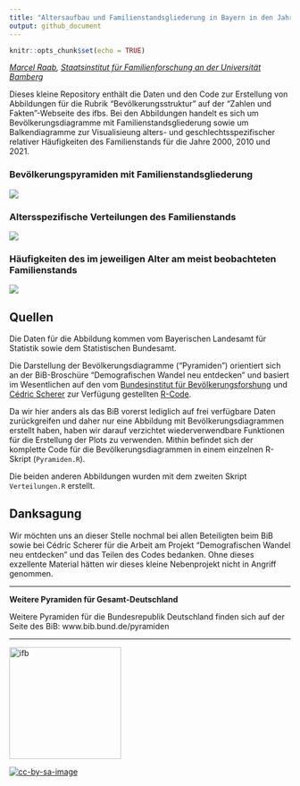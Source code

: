 ```yaml
---
title: "Altersaufbau und Familienstandsgliederung in Bayern in den Jahren 2000, 2010 und 2021"
output: github_document
---
```


```r
knitr::opts_chunk$set(echo = TRUE)
```

[*Marcel Raab*](https://marcelraab.de/)*, [Staatsinstitut für Familienforschung an der Universität Bamberg](https://www.ifb.bayern.de/)*

Dieses kleine Repository enthält die Daten und den Code zur Erstellung von Abbildungen für die Rubrik "Bevölkerungsstruktur" auf der "Zahlen und Fakten"-Webseite des ifbs. Bei den Abbildungen handelt es sich um Bevölkerungsdiagramme mit Familienstandsgliederung sowie um Balkendiagramme zur Visualisieung alters- und geschlechtsspezifischer relativer Häufigkeiten des Familienstands für die Jahre 2000, 2010 und 2021.

### Bevölkerungspyramiden mit Familienstandsgliederung

![](Abbildungen/Pyramiden_00-10-21.png)

### Altersspezifische Verteilungen des Familienstands

![](Abbildungen/Anteilswerte_00-10-21.png)

### Häufigkeiten des im jeweiligen Alter am meist beobachteten Familienstands

![](Abbildungen/Modalwerte_00-10-21.png)


## Quellen

Die Daten für die Abbildung kommen vom Bayerischen Landesamt für Statistik sowie dem Statistischen Bundesamt.

Die Darstellung der Bevölkerungsdiagramme ("Pyramiden") orientiert sich an der BiB-Broschüre "Demografischen Wandel neu entdecken" und basiert im Wesentlichen auf den vom [Bundesinstitut für Bevölkerungsforshung](https://www.bib.bund.de/) und [Cédric Scherer](https://cedricscherer.netlify.app/) zur Verfügung gestellten [R-Code](https://github.com/z3tt/BiB-population-pyramids).

Da wir hier anders als das BiB vorerst lediglich auf frei verfügbare Daten zurückgreifen und daher nur eine Abbildung mit Bevölkerungsdiagrammen erstellt haben, haben wir darauf verzichtet wiederverwendbare Funktionen für die Erstellung der Plots zu verwenden. Mithin befindet sich der komplette Code für die Bevölkerungsdiagrammen in einem einzelnen R-Skript (`Pyramiden.R`).

Die beiden anderen Abbildungen wurden mit dem zweiten Skript `Verteilungen.R` erstellt.

## Danksagung

Wir möchten uns an dieser Stelle nochmal bei allen Beteiligten beim BiB sowie bei Cédric Scherer für die Arbeit am Projekt "Demografischen Wandel neu entdecken" und das Teilen des Codes bedanken. Ohne dieses exzellente Material hätten wir dieses kleine Nebenprojekt nicht in Angriff genommen.

------------------------------------------------------------------------

**Weitere Pyramiden für Gesamt-Deutschland**

Weitere Pyramiden für die Bundesrepublik Deutschland finden sich auf der Seite des BiB: www.bib.bund.de/pyramiden

------------------------------------------------------------------------

[<img src="Logos/ifb_Logo_RGB.jpg" alt="ifb" width="200"/>](https://www.ifb.bayern.de/)

[![cc-by-sa-image](https://licensebuttons.net/l/by-sa/4.0/88x31.png)](https://creativecommons.org/licenses/by-sa/4.0/)
